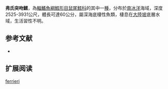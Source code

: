 {{Speciesbox
| name = 弗氏突吻鱈
| status = NE
| status_system = iucn3.1
| trend = unknow
| genus = Coryphaenoides
| species = ferrieri
| authority = {{le|查爾斯·塔特·里根|Charles Tate Regan|Regan}}, 1913
| synonyms = *''Chalinura ferrieri '',Regan, 1913
}}
'''弗氏突吻鱈'''，為[[輻鰭魚綱|輻鰭魚綱]][[鱈形目|鱈形目]][[鼠尾鱈科|鼠尾鱈科]]的其中一[[種|種]]，分布於[[南冰洋|南冰洋]]海域，深度2525-3931公尺，體長可達60公分，屬深海底棲性魚類，棲息在[[大陸坡|大陸坡]]底層水域，生活習性不明。

==参考文献==
*{{FishBase_species|genus=Coryphaenoides|species=ferrieri |year=2015|month=12}}

== 扩展阅读 ==
{{refbegin}}
{{wikispecies-inline|Coryphaenoides ferrieri |弗氏突吻鱈}}
{{refend}}
{{Taxonbar|from=Q2023808}}

[[Category:突吻鱈屬|ferrieri]]


{{鱈形目小作品}}